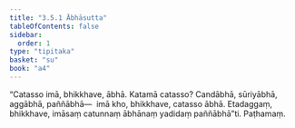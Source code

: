 ```yaml
---
title: "3.5.1 Ābhāsutta"
tableOfContents: false
sidebar:
  order: 1
type: "tipitaka"
basket: "su"
book: "a4"
---
```



<DynamicBreadcrumb />

<Division number="141" book="a4" bookNo="15" page="456">

<Paragraph number="882" book="a4">
“Catasso imā, bhikkhave, ābhā. Katamā catasso? Candābhā, sūriyābhā, aggābhā, paññābhā—  imā kho, bhikkhave, catasso ābhā. Etadaggaṃ, bhikkhave, imāsaṃ catunnaṃ ābhānaṃ yadidaṃ paññābhā”ti.

</Paragraph>
</Division>

<Paragraph number="883" type="center" book="a4">
Paṭhamaṃ.
</Paragraph>